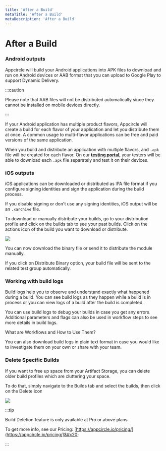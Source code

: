 ```yaml
---
title: 'After a Build'
metaTitle: 'After a Build'
metaDescription: 'After a Build'
---
```



# After a Build

### Android outputs

Appcircle will build your Android applications into APK files to download and run on Android devices or AAB format that you can upload to Google Play to support Dynamic Delivery.

:::caution

Please note that AAB files will not be distributed automatically since they cannot be installed on mobile devices directly.

:::

If your Android application has multiple product flavors, Appcircle will create a build for each flavor of your application and let you distribute them at once. A common usage to multi-flavor applications can be free and paid versions of the same application.

When you build and distribute an application with multiple flavors, and `.apk` file will be created for each flavor. On our [**testing portal**](../distribute/downloading-binaries.md), your testers will be able to download each `.apk` file separately and test it on their devices.

### iOS outputs

iOS applications can be downloaded or distributed as IPA file format if you configure signing identities and sign the application during the build process.

If you disable signing or don't use any signing identities, iOS output will be an `.xarchive` file.

To download or manually distribute your builds, go to your distribution profile and click on the builds tab to see your past builds. Click on the actions icon of the build you want to download or distribute.

![](../assets/07-01-Output.jpg)

You can now download the binary file or send it to distribute the module manually.

If you click on Distribute Binary option, your build file will be sent to the related test group automatically.

### Working with build logs

Build logs help you to observe and understand exactly what happened during a build. You can see build logs as they happen while a build is in process or you can view logs of a build after the build is completed.

You can use build logs to debug your builds in case you get any errors. Additional parameters and flags can also be used in workflow steps to see more details in build logs.

<ContentRef url="../workflows/why-to-use-workflows">What are Workflows and How to Use Them?</ContentRef>

You can also download build logs in plain text format in case you would like to investigate them on your own or share with your team.

### Delete Specific Builds

If you want to free up space from your Artifact Storage, you can delete older build profiles which are cluttering your space.

To do that, simply navigate to the Builds tab and select the builds, then click on the Delete icon

![](<../assets/image (211).png>)

:::tip

Build Deletion feature is only available at Pro or above plans.&#x20;

To get more info, see our Pricing: [https://appcircle.io/pricing/](https://appcircle.io/pricing/)&#x20;

:::
